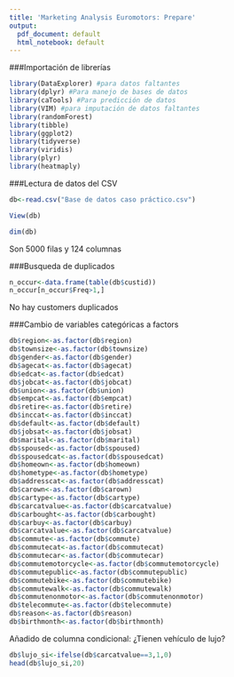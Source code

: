 ```yaml
---
title: 'Marketing Analysis Euromotors: Prepare'
output:
  pdf_document: default
  html_notebook: default
---
```


###Importación de librerías

```r
library(DataExplorer) #para datos faltantes
library(dplyr) #Para manejo de bases de datos
library(caTools) #Para predicción de datos
library(VIM) #para imputación de datos faltantes
library(randomForest)
library(tibble)
library(ggplot2)
library(tidyverse)
library(viridis)
library(plyr)
library(heatmaply)
```


###Lectura de datos del CSV

```r
db<-read.csv("Base de datos caso práctico.csv")

View(db)

dim(db)

```

Son 5000 filas y 124 columnas




###Busqueda de duplicados

```r
n_occur<-data.frame(table(db$custid))
n_occur[n_occur$Freq>1,]
```


No hay customers duplicados


###Cambio de variables categóricas a factors

```r
db$region<-as.factor(db$region)
db$townsize<-as.factor(db$townsize)
db$gender<-as.factor(db$gender)
db$agecat<-as.factor(db$agecat)
db$edcat<-as.factor(db$edcat)
db$jobcat<-as.factor(db$jobcat)
db$union<-as.factor(db$union)
db$empcat<-as.factor(db$empcat)
db$retire<-as.factor(db$retire)
db$inccat<-as.factor(db$inccat)
db$default<-as.factor(db$default)
db$jobsat<-as.factor(db$jobsat)
db$marital<-as.factor(db$marital)
db$spoused<-as.factor(db$spoused)
db$spousedcat<-as.factor(db$spousedcat)
db$homeown<-as.factor(db$homeown)
db$hometype<-as.factor(db$hometype)
db$addresscat<-as.factor(db$addresscat)
db$carown<-as.factor(db$carown)
db$cartype<-as.factor(db$cartype)
db$carcatvalue<-as.factor(db$carcatvalue)
db$carbought<-as.factor(db$carbought)
db$carbuy<-as.factor(db$carbuy)
db$carcatvalue<-as.factor(db$carcatvalue)
db$commute<-as.factor(db$commute)
db$commutecat<-as.factor(db$commutecat)
db$commutecar<-as.factor(db$commutecar)
db$commutemotorcycle<-as.factor(db$commutemotorcycle)
db$commutepublic<-as.factor(db$commutepublic)
db$commutebike<-as.factor(db$commutebike)
db$commutewalk<-as.factor(db$commutewalk)
db$commutenonmotor<-as.factor(db$commutenonmotor)
db$telecommute<-as.factor(db$telecommute)
db$reason<-as.factor(db$reason)
db$birthmonth<-as.factor(db$birthmonth)
```


Añadido de columna condicional: ¿Tienen vehículo de lujo?

```r

db$lujo_si<-ifelse(db$carcatvalue==3,1,0)
head(db$lujo_si,20)

```


























